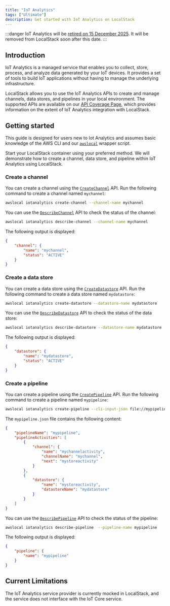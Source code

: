 ```yaml
---
title: "IoT Analytics"
tags: ["Ultimate"]
description: Get started with IoT Analytics on LocalStack
---
```


:::danger
IoT Analytics will be [retired on 15 December 2025](https://docs.aws.amazon.com/iotanalytics/latest/userguide/iotanalytics-end-of-support.html).
It will be removed from LocalStack soon after this date.
:::

## Introduction

IoT Analytics is a managed service that enables you to collect, store, process, and analyze data generated by your IoT devices.
It provides a set of tools to build IoT applications without having to manage the underlying infrastructure.

LocalStack allows you to use the IoT Analytics APIs to create and manage channels, data stores, and pipelines in your local environment.
The supported APIs are available on our [API Coverage Page](), which provides information on the extent of IoT Analytics integration with LocalStack.

## Getting started

This guide is designed for users new to Iot Analytics and assumes basic knowledge of the AWS CLI and our [`awslocal`](https://github.com/localstack/awscli-local) wrapper script.

Start your LocalStack container using your preferred method.
We will demonstrate how to create a channel, data store, and pipeline within IoT Analytics using LocalStack.

### Create a channel

You can create a channel using the [`CreateChannel`](https://docs.aws.amazon.com/iotanalytics/latest/APIReference/API_CreateChannel.html) API.
Run the following command to create a channel named `mychannel`:

```bash
awslocal iotanalytics create-channel --channel-name mychannel
```

You can use the [`DescribeChannel`](https://docs.aws.amazon.com/iotanalytics/latest/APIReference/API_DescribeChannel.html) API to check the status of the channel:

```bash
awslocal iotanalytics describe-channel --channel-name mychannel
```

The following output is displayed:

```json
{
    "channel": {
        "name": "mychannel",
        "status": "ACTIVE"
    }
}
```

### Create a data store

You can create a data store using the [`CreateDatastore`](https://docs.aws.amazon.com/iotanalytics/latest/APIReference/API_CreateDatastore.html) API.
Run the following command to create a data store named `mydatastore`:

```bash
awslocal iotanalytics create-datastore --datastore-name mydatastore
```

You can use the [`DescribeDatastore`](https://docs.aws.amazon.com/iotanalytics/latest/APIReference/API_DescribeDatastore.html) API to check the status of the data store:

```bash
awslocal iotanalytics describe-datastore --datastore-name mydatastore
```

The following output is displayed:

```json
{
    "datastore": {
        "name": "mydatastore",
        "status": "ACTIVE"
    }
}
```

### Create a pipeline

You can create a pipeline using the [`CreatePipeline`](https://docs.aws.amazon.com/iotanalytics/latest/APIReference/API_CreatePipeline.html) API.
Run the following command to create a pipeline named `mypipeline`:

```bash
awslocal iotanalytics create-pipeline --cli-input-json file://mypipeline.json
```

The `mypipeline.json` file contains the following content:

```json
{
    "pipelineName": "mypipeline",
    "pipelineActivities": [
        {
            "channel": {
                "name": "mychannelactivity",
                "channelName": "mychannel",
                "next": "mystoreactivity"
            }
        },
        {
            "datastore": {
                "name": "mystoreactivity",
                "datastoreName": "mydatastore"
            }
        }
    ]
}
```

You can use the [`DescribePipeline`](https://docs.aws.amazon.com/iotanalytics/latest/APIReference/API_DescribePipeline.html) API to check the status of the pipeline:

```bash
awslocal iotanalytics describe-pipeline  --pipeline-name mypipeline
```

The following output is displayed:

```json
{
    "pipeline": {
        "name": "mypipeline"
    }
}
```

## Current Limitations

The IoT Analytics service provider is currently mocked in LocalStack, and the service does not interface with the IoT Core service.
